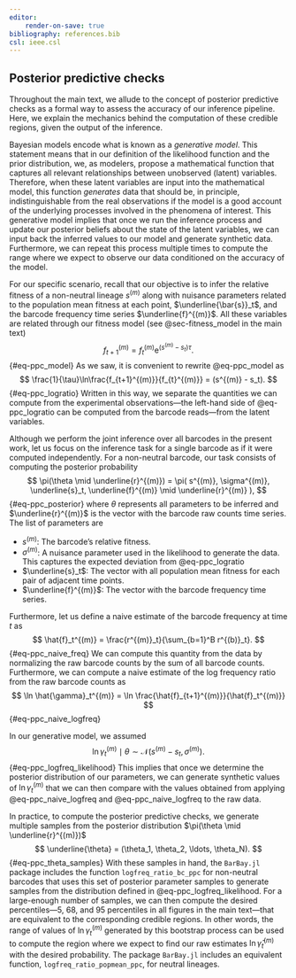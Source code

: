 ```yaml
---
editor:
    render-on-save: true
bibliography: references.bib
csl: ieee.csl
---
```


## Posterior predictive checks {#sec-ppc}

Throughout the main text, we allude to the concept of posterior predictive
checks as a formal way to assess the accuracy of our inference pipeline. Here,
we explain the mechanics behind the computation of these credible regions, given
the output of the inference.

Bayesian models encode what is known as a *generative model*. This statement
means that in our definition of the likelihood function and the prior
distribution, we, as modelers, propose a mathematical function that captures all
relevant relationships between unobserved (latent) variables. Therefore, when
these latent variables are input into the mathematical model, this function
*generates* data that should be, in principle, indistinguishable from the real
observations if the model is a good account of the underlying processes involved
in the phenomena of interest. This generative model implies that once we run the
inference process and update our posterior beliefs about the state of the latent
variables, we can input back the inferred values to our model and generate
synthetic data. Furthermore, we can repeat this process multiple times to
compute the range where we expect to observe our data conditioned on the
accuracy of the model.

For our specific scenario, recall that our objective is to infer the relative
fitness of a non-neutral lineage $s^{(m)}$ along with nuisance parameters
related to the population mean fitness at each point, $\underline{\bar{s}}_t$,
and the barcode frequency time series $\underline{f}^{(m)}$. All these variables
are related through our fitness model (see @sec-fitness_model in the main text)
$$
f_{t+1}^{(m)} = f_{t}^{(m)} \mathrm{e}^{(s^{(m)} - s_t)\tau}.
$${#eq-ppc_model}
As we saw, it is convenient to rewrite @eq-ppc_model as
$$
\frac{1}{\tau}\ln\frac{f_{t+1}^{(m)}}{f_{t}^{(m)}} = (s^{(m)} - s_t).
$${#eq-ppc_logratio}
Written in this way, we separate the quantities we can compute from the 
experimental observations---the left-hand side of @eq-ppc_logratio can be 
computed from the barcode reads---from the latent variables.

Although we perform the joint inference over all barcodes in the present work,
let us focus on the inference task for a single barcode as if it were computed
independently. For a non-neutral barcode, our task consists of computing the 
posterior probability
$$
\pi(\theta \mid \underline{r}^{(m)}) =
\pi(
    s^{(m)}, \sigma^{(m)}, \underline{s}_t, \underline{f}^{(m)}
    \mid \underline{r}^{(m)}
),
$${#eq-ppc_posterior}
where $\theta$ represents all parameters to be inferred and
$\underline{r}^{(m)}$ is the vector with the barcode raw counts time series. The
list of parameters are

- $s^{(m)}$: The barcode's relative fitness.
- $\sigma^{(m)}$: A nuisance parameter used in the likelihood to generate the
data. This captures the expected deviation from @eq-ppc_logratio
- $\underline{s}_t$: The vector with all population mean fitness for each pair
of adjacent time points.
- $\underline{f}^{(m)}$: The vector with the barcode frequency time series.

Furthermore, let us define a naive estimate of the barcode frequency at time $t$
as 
$$
\hat{f}_t^{(m)} = \frac{r^{(m)}_t}{\sum_{b=1}^B r^{(b)}_t}.
$${#eq-ppc_naive_freq}
We can compute this quantity from the data by normalizing the raw barcode counts
by the sum of all barcode counts. Furthermore, we can compute a naive estimate
of the log frequency ratio from the raw barcode counts as
$$
\ln \hat{\gamma}_t^{(m)} = \ln \frac{\hat{f}_{t+1}^{(m)}}{\hat{f}_t^{(m)}}
$${#eq-ppc_naive_logfreq}

In our generative model, we assumed
$$
\ln\gamma^{(m)}_t \mid \theta \sim \mathcal{N}(s^{(m)} - s_t, \sigma^{(m)}).
$${#eq-ppc_logfreq_likelihood}
This implies that once we determine the posterior distribution of our
parameters, we can generate synthetic values of $\ln \gamma^{(m)}_t$ that we can
then compare with the values obtained from applying @eq-ppc_naive_logfreq and
@eq-ppc_naive_logfreq to the raw data. 

In practice, to compute the posterior predictive checks, we generate multiple
samples from the posterior distribution $\pi(\theta \mid \underline{r}^{(m)})$ 
$$
\underline{\theta} = (\theta_1, \theta_2, \ldots, \theta_N).
$${#eq-ppc_theta_samples}
With these samples in hand, the `BarBay.jl` package includes the function
`logfreq_ratio_bc_ppc` for non-neutral barcodes that uses this set of posterior
parameter samples to generate samples from the distribution defined in
@eq-ppc_logfreq_likelihood. For a large-enough number of samples, we can then
compute the desired percentiles---5, 68, and 95 percentiles in all figures in
the main text---that are equivalent to the corresponding credible regions. In
other words, the range of values of $\ln\gamma_t^{(m)}$ generated by this
bootstrap process can be used to compute the region where we expect to find our
raw estimates $\ln\hat{\gamma}_t^{(m)}$ with the desired probability. The
package `BarBay.jl` includes an equivalent function,
`logfreq_ratio_popmean_ppc`, for neutral lineages.